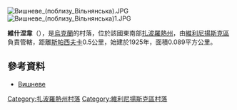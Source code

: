 [[Image:Вишневе_(поблизу_Вільнянська).JPG|thumb]]
[[Image:Вишневе_(поблизу_Вільнянська)1.JPG|thumb]]

'''維什涅韋'''（{{lang-uk|Вишневе}}），是[[烏克蘭|烏克蘭]]的村落，位於該國東南部[[扎波羅熱州|扎波羅熱州]]，由[[維利尼揚斯克區|維利尼揚斯克區]]負責管轄，距離[[斯帕西夫卡_(維利尼揚斯克區)|斯帕西夫卡]]0.5公里，始建於1925年，面積0.089平方公里。

==參考資料==
*[http://gska2.rada.gov.ua/pls/z7502/A005?rdat1=02.01.2008&rf7571=12149 Вишневе]{{dead link|date=2018年4月 |bot=InternetArchiveBot |fix-attempted=yes }}

{{coord|47|55|15|N|35|26|16|E|scale:30000|display=title}}

[[Category:扎波羅熱州村落|Category:扎波羅熱州村落]]
[[Category:維利尼揚斯克區村落|Category:維利尼揚斯克區村落]]


{{Zaporizhia-geo-stub}}